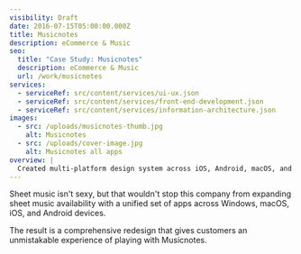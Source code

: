 ```yaml
---
visibility: Draft
date: 2016-07-15T05:00:00.000Z
title: Musicnotes
description: eCommerce & Music
seo:
  title: "Case Study: Musicnotes"
  description: eCommerce & Music
  url: /work/musicnotes
services:
  - serviceRef: src/content/services/ui-ux.json
  - serviceRef: src/content/services/front-end-development.json
  - serviceRef: src/content/services/information-architecture.json
images:
  - src: /uploads/musicnotes-thumb.jpg
    alt: Musicnotes
  - src: /uploads/cover-image.jpg
    alt: Musicnotes all apps
overview: |
  Created multi-platform design system across iOS, Android, macOS, and Windows.
---
```


Sheet music isn't sexy, but that wouldn't stop this company from expanding sheet music availability with a unified set of apps across Windows, macOS, iOS, and Android devices.

The result is a comprehensive redesign that gives customers an unmistakable experience of playing with Musicnotes.
